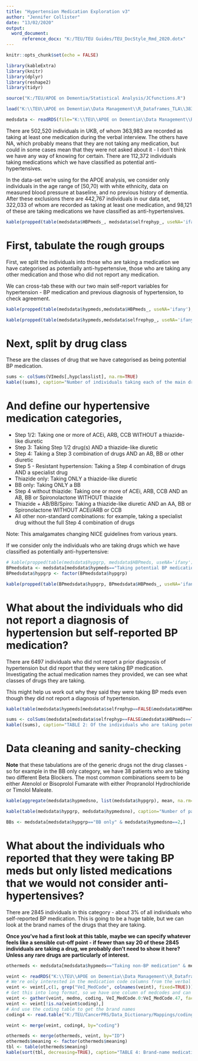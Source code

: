 ```yaml
---
title: "Hypertension Medication Exploration v3"
author: "Jennifer Collister"
date: "13/02/2020"
output: 
  word_document:
      reference_docx: "K:/TEU/TEU Guides/TEU_DocStyle_Rmd_2020.dotx"
---
```


```r
knitr::opts_chunk$set(echo = FALSE)

library(kableExtra)
library(knitr)
library(dplyr)
library(reshape2)
library(tidyr)

source("K:/TEU/APOE on Dementia/Statistical Analysis/JCfunctions.R")

```

```r

load("K:\\TEU\\APOE on Dementia\\Data Management\\R_Dataframes_TLA\\38358\\Organised\\VIhypmeds.RData")

medsdata <- readRDS(file="K:\\TEU\\APOE on Dementia\\Data Management\\R_Dataframes_TLA\\38358\\Organised\\Hypertension\\Neo\\ClassifiedHypMedGroups.rds")

```

There are 502,520 individuals in UKB, of whom 363,983 are recorded as taking at least one medication during the verbal interview. The others have NA, which probably means that they are not taking any medication, but could in some cases mean that they were not asked about it - I don't think we have any way of knowing for certain. There are 112,372 individuals taking medications which we have classified as potential anti-hypertensives.

In the data-set we're using for the APOE analysis, we consider only individuals in the age range of [50,70) with white ethnicity, data on measured blood pressure at baseline, and no previous history of dementia. After these exclusions there are 442,767 individuals in our data set, 322,033 of whom are recorded as taking at least one medication, and 98,121 of these are taking medications we have classified as anti-hypertensives.


```r

kable(propped(table(medsdata$HBPmeds_, medsdata$selfrephyp_, useNA='ifany'), margin=2), caption="Recall that while agreement between self-reported hypertension diagnoses and BP medication were pretty good, a substantial proportion (~30%) of self-reported hypertensives did not report taking BP medication")

```

# First, tabulate the rough groups

First, we split the individuals into those who are taking a medication we have categorised as potentially anti-hypertensive, those who are taking any other medication and those who did not report any medication.

We can cross-tab these with our two main self-report variables for hypertension - BP medication and previous diagnosis of hypertension, to check agreement.

```r

kable(propped(table(medsdata$hypmeds,medsdata$HBPmeds_, useNA='ifany'), margin=2), caption="Self-reported medication vs roughly categorised medication - before refining whether individuals taking potentially anti-hypertensive medication are likely to be taking them for BP control or other reasons")

kable(propped(table(medsdata$hypmeds,medsdata$selfrephyp_, useNA='ifany'), margin=2), caption="Self-reported hypertensive diagnosis vs roughly categorised medication - before refining whether individuals taking potentially anti-hypertensive medication are likely to be taking them for BP control or other reasons")

```

# Next, split by drug class

These are the classes of drug that we have categorised as being potential BP medication.

```r
sums <- colSums(VImeds[,hypclasslist], na.rm=TRUE)
kable((sums), caption="Number of individuals taking each of the main drug classes (individuals can be taking drugs from multiple classes)")
```

# And define our hypertensive medication categories,

* Step 1/2: Taking one or more of ACEi, ARB, CCB WITHOUT a thiazide-like diuretic
* Step 3: Taking Step 1/2 drug(s) AND a thiazide-like diuretic
* Step 4: Taking a Step 3 combination of drugs AND an AB, BB or other diuretic
* Step 5 - Resistant hypertension: Taking a Step 4 combination of drugs AND a specialist drug
* Thiazide only: Taking ONLY a thiazide-like diuretic
* BB only: Taking ONLY a BB
* Step 4 without thiazide: Taking one or more of ACEi, ARB, CCB AND an AB, BB or Spironolactone WITHOUT thiazide
* Thiazide + AB/BB/Spiro: Taking a thiazide-like diuretic AND an AA, BB or Spironolactone WITHOUT ACEi/ARB or CCB
* All other non-standard combinations: for example, taking a specialist drug without the full Step 4 combination of drugs

Note: This amalgamates changing NICE guidelines from various years.

If we consider only the individuals who are taking drugs which we have classified as potentially anti-hypertensive:

```r

# kable(propped(table(medsdata$hypgrp, medsdata$HBPmeds, useNA='ifany'), margin=2), caption="Tabulation to check agreement between reported BP medication and actual meds taken, within the whole population")
BPmedsdata <- medsdata[medsdata$hypmeds=="Taking potential BP medication",]
BPmedsdata$hypgrp <- factor(BPmedsdata$hypgrp)

kable(propped(table(BPmedsdata$hypgrp, BPmedsdata$HBPmeds_, useNA='ifany'), margin=2), caption="TABLE 1: Tabulation to check agreement between reported BP medication and actual meds taken, within participants who are taking potential BP medication")
```

# What about the individuals who did not report a diagnosis of hypertension but self-reported BP medication?

There are 6497 individuals who did not report a prior diagnosis of hypertension but did report that they were taking BP medication.  Investigating the actual medication names they provided, we can see what classes of drugs they are taking.

This might help us work out why they said they were taking BP meds even though they did not report a diagnosis of hypertension.

```r

kable(table(medsdata$hypmeds[medsdata$selfrephyp==FALSE&medsdata$HBPmeds==TRUE]), caption="How many individuals are taking drugs that we consider to be potential BP medication?")

sums <- colSums(medsdata[medsdata$selfrephyp==FALSE&medsdata$HBPmeds==TRUE,hypclasslist], na.rm=TRUE)
kable((sums), caption="TABLE 2: Of the individuals who are taking potential BP medication, what classes of drugs are they taking? (Total n = 5760, individuals can be taking drugs from multiple classes)")

```

# Data cleaning and sanity-checking

**Note** that these tabulations are of the generic drugs not the drug classes - so for example in the BB only category, we have 38 patients who are taking two different Beta Blockers. The most common combinations seem to be either Atenolol or Bisoprolol Fumarate with either Propranolol Hydrochloride or Timolol Maleate.

```r

kable(aggregate(medsdata$hypmedsno, list(medsdata$hypgrp), mean, na.rm=TRUE), caption="TABLE 3: Mean number of generic drugs that patients in each medication category are taking.")

kable(table(medsdata$hypgrp, medsdata$hypmedsno), caption="Number of patients in each medication category that are taking different numbers of generic drugs")

BBs <- medsdata[medsdata$hypgrp=="BB only" & medsdata$hypmedsno==2,]

```

# What about the individuals who reported that they were taking BP meds but only listed medications that we would not consider anti-hypertensives?

There are 2845 individuals in this category - about 3% of all individuals who self-reported BP medication. This is going to be a huge table, but we can look at the brand names of the drugs that they are taking. 

**Once you've had a first look at this table, maybe we can specify whatever feels like a sensible cut-off point - if fewer than say 20 of these 2845 individuals are taking a drug, we probably don't need to show it here? Unless any rare drugs are particularly of interest.**

```r

othermeds <- medsdata[medsdata$hypmeds=="Taking non-BP medication" & medsdata$HBPmeds==TRUE & !is.na(medsdata$HBPmeds),]

veint <- readRDS("K:\\TEU\\APOE on Dementia\\Data Management\\R_Dataframes_TLA\\38358\\VeI_base.rds")
# We're only interested in the medication code columns from the verbal interview data
veint <- veint[,c(1, grep("VeI_MedCode", colnames(veint), fixed=TRUE))]
# Get this into long format, so we have one column of medcodes and can join our drug info to this
veint <- gather(veint, medno, coding, VeI_MedCode.0:VeI_MedCode.47, factor_key=TRUE)
veint <- veint[!is.na(veint$coding),]
# And use the coding table to get the brand names
coding4 <- read.table("K:/TEU/CancerPRS/Data_Dictionary/Mappings/coding4.tsv", sep="\t", header=TRUE, quote="", comment.char="$", fill=FALSE)

veint <- merge(veint, coding4, by="coding")

othermeds <- merge(othermeds, veint, by="ID")
othermeds$meaning <- factor(othermeds$meaning)
tbl <- table(othermeds$meaning)
kable(sort(tbl, decreasing=TRUE), caption="TABLE 4: Brand-name medications taken by individuals who reported that they were taking BP medication but did not list any medications that we categorised as anti-hypertensives. Ordered by number of individuals taking each medicine.")

```



